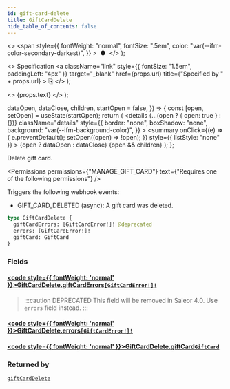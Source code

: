 ```yaml
---
id: gift-card-delete
title: GiftCardDelete
hide_table_of_contents: false
---
```


  <>
    <span
      style={{
        fontWeight: "normal",
        fontSize: ".5em",
        color: "var(--ifm-color-secondary-darkest)",
      }}
    >
      &nbsp;●&nbsp;
    </span>
  </>
);

  <>
    Specification
    <a
      className="link"
      style={{ fontSize: "1.5em", paddingLeft: "4px" }}
      target="\_blank"
      href={props.url}
      title={"Specified by " + props.url}
    >
      ⎘
    </a>
  </>
);

  <>
    <span className={props.class}>{props.text}</span>
  </>
);


  dataOpen,
  dataClose,
  children,
  startOpen = false,
}) => {
  const [open, setOpen] = useState(startOpen);
  return (
    <details
      {...(open ? { open: true } : {})}
      className="details"
      style={{
        border: "none",
        boxShadow: "none",
        background: "var(--ifm-background-color)",
      }}
    >
      <summary
        onClick={(e) => {
          e.preventDefault();
          setOpen((open) => !open);
        }}
        style={{ listStyle: "none" }}
      >
        {open ? dataOpen : dataClose}
      </summary>
      {open && children}
    </details>
  );
};

Delete gift card.

<Badge text="Added in Saleor 3.1" class="secondary margin-bottom--sm" />

<Permissions
  permissions={"MANAGE_GIFT_CARD"}
  text={"Requires one of the following permissions"}
/>

Triggers the following webhook events:

- GIFT_CARD_DELETED (async): A gift card was deleted.

```graphql
type GiftCardDelete {
  giftCardErrors: [GiftCardError!]! @deprecated
  errors: [GiftCardError!]!
  giftCard: GiftCard
}
```

### Fields

#### [<code style={{ fontWeight: 'normal' }}>GiftCardDelete.<b>giftCardErrors</b></code>](#)<Bullet />[`[GiftCardError!]!`](../../../api-reference/gift-cards/objects/gift-card-error) <Badge class="badge badge--deprecated badge--secondary" text="deprecated"/> <Badge class="badge badge--secondary" text="non-null"/> <Badge class="badge badge--secondary" text="object"/>

> :::caution DEPRECATED
> This field will be removed in Saleor 4.0. Use `errors` field instead.
> :::

#### [<code style={{ fontWeight: 'normal' }}>GiftCardDelete.<b>errors</b></code>](#)<Bullet />[`[GiftCardError!]!`](../../../api-reference/gift-cards/objects/gift-card-error) <Badge class="badge badge--secondary" text="non-null"/> <Badge class="badge badge--secondary" text="object"/>

>

#### [<code style={{ fontWeight: 'normal' }}>GiftCardDelete.<b>giftCard</b></code>](#)<Bullet />[`GiftCard`](../../../api-reference/gift-cards/objects/gift-card) <Badge class="badge badge--secondary" text="object"/>

>

### Returned by

[`giftCardDelete`](../../../api-reference/gift-cards/mutations/gift-card-delete) <Badge class="badge badge--secondary" text="mutation"/>

